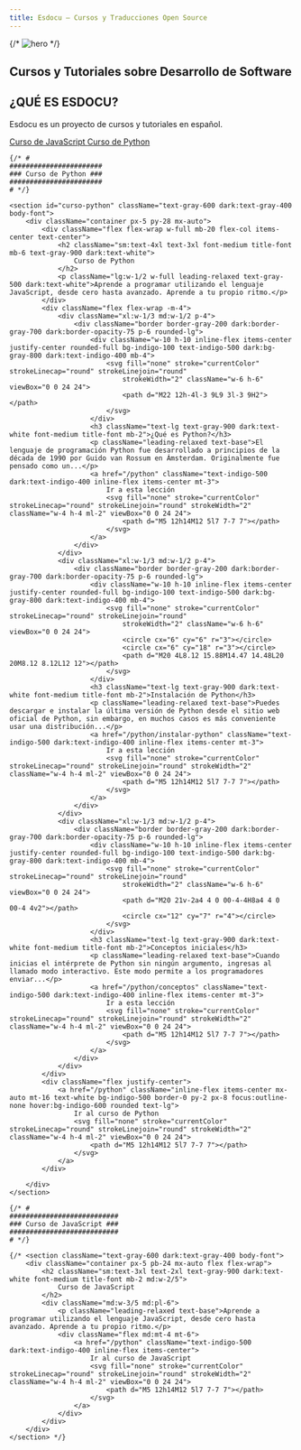 ```yaml
---
title: Esdocu – Cursos y Traducciones Open Source
---
```

<div className="home-content">
    <section className="text-gray-600 dark:text-gray-400 body-font">
        <div className="container mx-auto flex px-5 py-24 items-center justify-center flex-col">
            {/* <img className="lg:w-2/6 md:w-3/6 w-5/6 mb-10 object-cover object-center rounded" alt="hero" src="https://dummyimage.com/720x600"/> */}
            <div className="text-center lg:w-2/3 w-full">
                <h1 className="title-font sm:text-4xl text-3xl mb-6 font-medium text-gray-900 dark:text-white">Cursos y Tutoriales sobre Desarrollo de Software</h1>
                <h2 className="text-xs text-indigo-500 tracking-widest font-medium title-font mb-2">
                    ¿QUÉ ES ESDOCU?
                </h2>
                <p className="mb-8 leading-relaxed">Esdocu es un proyecto de cursos y tutoriales en español.</p>
                <div className="flex justify-center">
                    <a href="/javascript" className="inline-flex text-white bg-indigo-500 border-0 py-2 px-6 focus:outline-none hover:bg-indigo-600 rounded text-lg">
                        Curso de JavaScript
                    </a>
                    <a href="/python" className="ml-4 inline-flex text-gray-700 dark:text-gray-400 bg-gray-100 dark:bg-gray-800 border-0 py-2 px-6 focus:outline-none dark:hover:text-white hover:bg-gray-200 dark:hover:bg-gray-700 rounded text-lg">
                        Curso de Python
                    </a>
                </div>
            </div>
        </div>
    </section>

    {/* #
    #######################
    ### Curso de Python ###
    #######################
    # */}

    <section id="curso-python" className="text-gray-600 dark:text-gray-400 body-font">
        <div className="container px-5 py-28 mx-auto">
            <div className="flex flex-wrap w-full mb-20 flex-col items-center text-center">
                <h2 className="sm:text-4xl text-3xl font-medium title-font mb-6 text-gray-900 dark:text-white">
                    Curso de Python
                </h2>
                <p className="lg:w-1/2 w-full leading-relaxed text-gray-500 dark:text-white">Aprende a programar utilizando el lenguaje JavaScript, desde cero hasta avanzado. Aprende a tu propio ritmo.</p>
            </div>
            <div className="flex flex-wrap -m-4">
                <div className="xl:w-1/3 md:w-1/2 p-4">
                    <div className="border border-gray-200 dark:border-gray-700 dark:border-opacity-75 p-6 rounded-lg">
                        <div className="w-10 h-10 inline-flex items-center justify-center rounded-full bg-indigo-100 text-indigo-500 dark:bg-gray-800 dark:text-indigo-400 mb-4">
                            <svg fill="none" stroke="currentColor" strokeLinecap="round" strokeLinejoin="round"
                                strokeWidth="2" className="w-6 h-6" viewBox="0 0 24 24">
                                <path d="M22 12h-4l-3 9L9 3l-3 9H2"></path>
                            </svg>
                        </div>
                        <h3 className="text-lg text-gray-900 dark:text-white font-medium title-font mb-2">¿Qué es Python?</h3>
                        <p className="leading-relaxed text-base">El lenguaje de programación Python fue desarrollado a principios de la década de 1990 por Guido van Rossum en Ámsterdam. Originalmente fue pensado como un...</p>
                        <a href="/python" className="text-indigo-500 dark:text-indigo-400 inline-flex items-center mt-3">
                            Ir a esta lección
                            <svg fill="none" stroke="currentColor" strokeLinecap="round" strokeLinejoin="round" strokeWidth="2" className="w-4 h-4 ml-2" viewBox="0 0 24 24">
                                <path d="M5 12h14M12 5l7 7-7 7"></path>
                            </svg>
                        </a>
                    </div>
                </div>
                <div className="xl:w-1/3 md:w-1/2 p-4">
                    <div className="border border-gray-200 dark:border-gray-700 dark:border-opacity-75 p-6 rounded-lg">
                        <div className="w-10 h-10 inline-flex items-center justify-center rounded-full bg-indigo-100 text-indigo-500 dark:bg-gray-800 dark:text-indigo-400 mb-4">
                            <svg fill="none" stroke="currentColor" strokeLinecap="round" strokeLinejoin="round"
                                strokeWidth="2" className="w-6 h-6" viewBox="0 0 24 24">
                                <circle cx="6" cy="6" r="3"></circle>
                                <circle cx="6" cy="18" r="3"></circle>
                                <path d="M20 4L8.12 15.88M14.47 14.48L20 20M8.12 8.12L12 12"></path>
                            </svg>
                        </div>
                        <h3 className="text-lg text-gray-900 dark:text-white font-medium title-font mb-2">Instalación de Python</h3>
                        <p className="leading-relaxed text-base">Puedes descargar e instalar la última versión de Python desde el sitio web oficial de Python, sin embargo, en muchos casos es más conveniente usar una distribución...</p>
                        <a href="/python/instalar-python" className="text-indigo-500 dark:text-indigo-400 inline-flex items-center mt-3">
                            Ir a esta lección
                            <svg fill="none" stroke="currentColor" strokeLinecap="round" strokeLinejoin="round" strokeWidth="2" className="w-4 h-4 ml-2" viewBox="0 0 24 24">
                                <path d="M5 12h14M12 5l7 7-7 7"></path>
                            </svg>
                        </a>
                    </div>
                </div>
                <div className="xl:w-1/3 md:w-1/2 p-4">
                    <div className="border border-gray-200 dark:border-gray-700 dark:border-opacity-75 p-6 rounded-lg">
                        <div className="w-10 h-10 inline-flex items-center justify-center rounded-full bg-indigo-100 text-indigo-500 dark:bg-gray-800 dark:text-indigo-400 mb-4">
                            <svg fill="none" stroke="currentColor" strokeLinecap="round" strokeLinejoin="round"
                                strokeWidth="2" className="w-6 h-6" viewBox="0 0 24 24">
                                <path d="M20 21v-2a4 4 0 00-4-4H8a4 4 0 00-4 4v2"></path>
                                <circle cx="12" cy="7" r="4"></circle>
                            </svg>
                        </div>
                        <h3 className="text-lg text-gray-900 dark:text-white font-medium title-font mb-2">Conceptos iniciales</h3>
                        <p className="leading-relaxed text-base">Cuando inicias el intérprete de Python sin ningún argumento, ingresas al llamado modo interactivo. Este modo permite a los programadores enviar...</p>
                        <a href="/python/conceptos" className="text-indigo-500 dark:text-indigo-400 inline-flex items-center mt-3">
                            Ir a esta lección
                            <svg fill="none" stroke="currentColor" strokeLinecap="round" strokeLinejoin="round" strokeWidth="2" className="w-4 h-4 ml-2" viewBox="0 0 24 24">
                                <path d="M5 12h14M12 5l7 7-7 7"></path>
                            </svg>
                        </a>
                    </div>
                </div>
            </div>
            <div className="flex justify-center">
                <a href="/python" className="inline-flex items-center mx-auto mt-16 text-white bg-indigo-500 border-0 py-2 px-8 focus:outline-none hover:bg-indigo-600 rounded text-lg">
                    Ir al curso de Python
                    <svg fill="none" stroke="currentColor" strokeLinecap="round" strokeLinejoin="round" strokeWidth="2" className="w-4 h-4 ml-2" viewBox="0 0 24 24">
                        <path d="M5 12h14M12 5l7 7-7 7"></path>
                    </svg>
                </a>
            </div>

        </div>
    </section>

    {/* #
    ###########################
    ### Curso de JavaScript ###
    ###########################
    # */}

    {/* <section className="text-gray-600 dark:text-gray-400 body-font">
        <div className="container px-5 pb-24 mx-auto flex flex-wrap">
            <h2 className="sm:text-3xl text-2xl text-gray-900 dark:text-white font-medium title-font mb-2 md:w-2/5">
                Curso de JavaScript
            </h2>
            <div className="md:w-3/5 md:pl-6">
                <p className="leading-relaxed text-base">Aprende a programar utilizando el lenguaje JavaScript, desde cero hasta avanzado. Aprende a tu propio ritmo.</p>
                <div className="flex md:mt-4 mt-6">
                    <a href="/python" className="text-indigo-500 dark:text-indigo-400 inline-flex items-center">
                        Ir al curso de JavaScript
                        <svg fill="none" stroke="currentColor" strokeLinecap="round" strokeLinejoin="round" strokeWidth="2" className="w-4 h-4 ml-2" viewBox="0 0 24 24">
                            <path d="M5 12h14M12 5l7 7-7 7"></path>
                        </svg>
                    </a>
                </div>
            </div>
        </div>
    </section> */}


</div>
